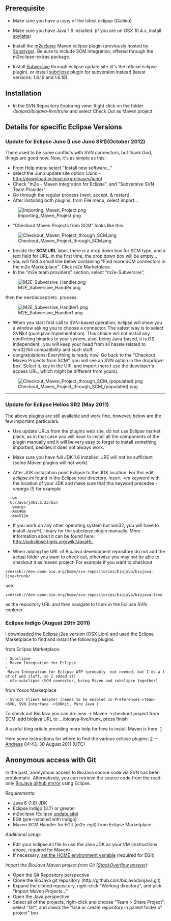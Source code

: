{{outdated|info=For a current version, see [[BioJava3 eclipse]]}}
== Prerequisite ==

* Make sure you have a copy of the latest eclipse (Galileo)

* Make sure you have Java 1.6 installed. (if you are on OSX 10.4.x, install [http://landonf.bikemonkey.org/static/soylatte/ soylatte])

* Install the [http://eclipse.org/m2e/ m2eclipse] Maven eclipse plugin (previously hosted by [http://m2eclipse.sonatype.org/ Sonatype]). Be sure to include SCM integration, offered through the m2eclipse-extras package.

* Install [http://www.eclipse.org/subversive/ Subversive] through eclipse update site (it's the official eclipse plugin), or install [http://subclipse.tigris.org/ subclipse] plugin for subversion instead (latest versions: 1.8.16 and 1.6.18).

== Installation ==

* In the SVN Repository Exploring view: Right click on the folder <i>/biojava/biojava-live/trunk</i> and select Check  Out as Maven project


== Details for specific Eclipse Versions ==

=== Update for Eclipse Juno (I use Juno SR1)(October 2012) ===
There used to be some conflicts with SVN connectors, but thank God, things are good now.
Now, it's as simple as this:

* From Help menu select "Install new software..."
* select the Juno update site option (Juno - http://download.eclipse.org/releases/juno)
* Check "m2e - Maven Integration for Eclipse", and "Subversive SVN Team Provider"
* Go through the regular process (next, accept, & restart)
* After installing both plugins, from File menu, select import... 
[[File:Importing Maven Project.png]]
* "Checkout Maven Projects from SCM" looks like this.
[[File:Checkout Maven Project through SCM.png]]
* beside the '''SCM URL''' label, there is a drop down box for SCM type, and a text field for URL. In the first time, the drop down box will be empty...
* you will find a small line below containing "Find more SCM connectors in the m2e Marketplace". Click m2e Marketplace.
* In the "m2e team providers" section, select "m2e-Subversive",
[[File:M2E Subversive Handler.png]]

then the next/accept/etc. process.

[[File:M2E Subversive Handler1.png]]
* When you start first call to SVN-based operation, eclipse will show you a window asking you to choose a connector. The safest way is to select SVNkit (pure java implementation). This choice will not install any conflicting binaries to your system, also, being Java-based, it is OS independent.. you will keep your head from all hassle related to win32/64 compatibility and such stuff.
* congratulations! Everything is ready now. Go back to the "Checkout Maven Projects from SCM", you will see an SVN option in the dropdown box. Select it, key in the URl, and import (here I use the developer's access URL, which might be different from yours).
[[File:Checkout Maven Project through SCM (populated).png]]

----

=== Update for Eclipse Helios SR2 (May 2011) ===

The above plugins are still available and work fine, however, below are the few important particulars. 

* Use update URLs from the plugins web site, do not use Eclipse market place, as in that case you will have to install all the components of the plugin manually and it will be very easy to forget to install something important, besides it does not always work. 

* Make sure you have full JDK 1.6 installed, JRE will not be sufficient (some ''Maven'' plugins will not work)

* After JDK installation point Eclipse to the JDK location. For this edit ''eclipse.ini'' found in the Eclipse root directory. Insert ''-vm'' keyword with the location of your JDK and make sure that this keyword precedes ''-vmargs'' (!) for example

   -vm
   C:/Java/jdk1.6.23/bin
   -vmargs
   -Xms40m
   -Xmx512m

* If you work on any other operating system but win32, you will have to install JavaHL library for the ''subclipse'' plugin manually. More information about it can be found here: [http://subclipse.tigris.org/wiki/JavaHL http://subclipse.tigris.org/wiki/JavaHL]

* When adding the URL of BioJava development repository do not add the actual folder you want to check out, otherwise you may not be able to checkout it as maven project. For example if you want to checkout 
 svn+ssh://dev.open-bio.org/home/svn-repositories/biojava/biojava-live/trunk/
use 
 svn+ssh://dev.open-bio.org/home/svn-repositories/biojava/biojava-live

as the repository URL and then navigate to trunk in the Eclipse SVN explorer.

=== Eclipse Indigo (August 29th 2011) ===

I downloaded the Eclipse j2ee version (OSX Lion) and used the Eclipse Marketplace to find and install the following plugins:

from Eclipse Marketplace:
 - Subclipse 
 - Maven Integration for Eclipse
 - Maven Integration for Eclipse WTP (probably  not needed, but I do a lot of web stuff, so I added it)
 - m2e-subclipse (SCM connector, bring Maven and subclipse together)

from Yoxos Marketplace
 - SvnKit Client Adapter (needs to be enabled in Preferences->Team->SVN, SVN Interface ->SVNKit, Pure Java )
 
To check out BioJava you can do: new -> Maven ->checkout project from SCM, add biojava URL to .../biojava-live/trunk, press finish

A useful blog article providing more help for how to install Maven is here: [http://www.shareyourwork.org/roller/ralphsjavablog/entry/eclipse_indigo_maven_and_svn]

Here some instructions for where to find the various eclipse plugins:
[https://wiki.openmrs.org/display/docs/Step+by+Step+Installation+for+Developers]
--[[User:Andreas|Andreas]] 04:43, 30 August 2011 (UTC)

== Anonymous access with Git ==

In the past, anonymous access to BioJava source code via SVN has been problematic. Alternatively, you can retrieve the source code from the read-only [https://github.com/biojava BioJava github mirror] using Eclipse.

''Requirements:''

* Java 6 (1.6) JDK
* Eclipse Indigo (3.7) or greater
* m2eclipse (Eclipse [http://download.eclipse.org/technology/m2e/releases update site])
* EGit (pre-installed with Indigo)
* Maven SCM Handler for EGit (m2e-egit) from Eclipse Marketplace

''Additional setup:''

* Edit your eclipse.ini file to use the Java JDK as your VM (instructions above, required for Maven)
* If necessary, [http://wiki.eclipse.org/EGit/User_Guide#Setting_up_the_Home_Directory_on_Windows set the HOME environment variable] (required for EGit)

''Import the BioJava Maven project from Git ([http://stackoverflow.com/questions/4869815/importing-a-maven-project-into-eclipse-from-git StackOverflow answer]):''

* Open the Git Repository perspective
* Clone the BioJava git repository (http://github.com/biojava/biojava.git)
* Expand the cloned repository, right-click "Working directory", and pick "Import Maven Projects..."
* Open the Java perspective
* Select all of the projects, right-click and choose "Team > Share Project", select "Git", and check the "Use or create repository in parent folder of project" box